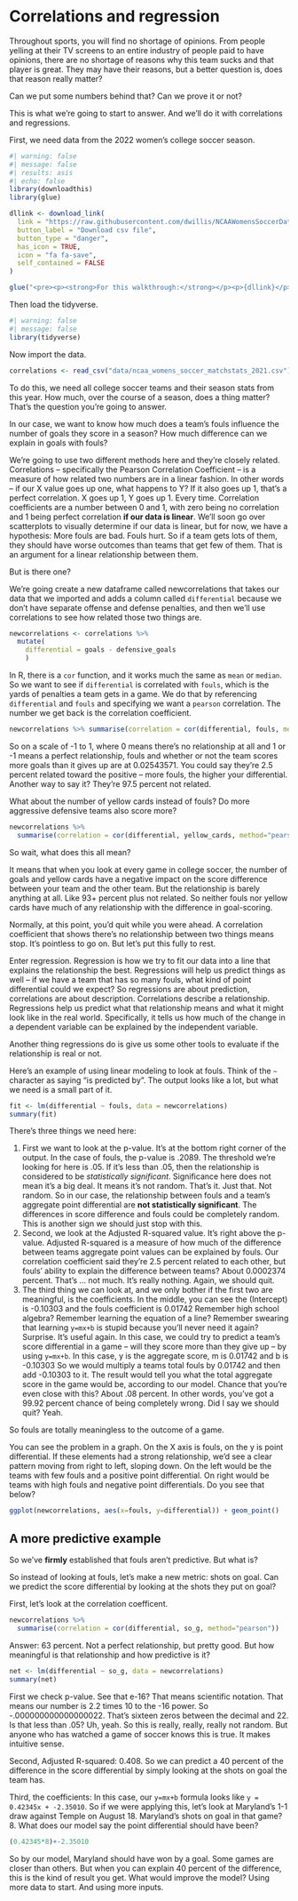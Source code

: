 # Correlations and regression

Throughout sports, you will find no shortage of opinions. From people yelling at their TV screens to an entire industry of people paid to have opinions, there are no shortage of reasons why this team sucks and that player is great. They may have their reasons, but a better question is, does that reason really matter?

Can we put some numbers behind that? Can we prove it or not?

This is what we're going to start to answer. And we'll do it with correlations and regressions.

First, we need data from the 2022 women's college soccer season.

```r
#| warning: false
#| message: false
#| results: asis
#| echo: false
library(downloadthis)
library(glue)

dllink <- download_link(
  link = "https://raw.githubusercontent.com/dwillis/NCAAWomensSoccerData/main/data/ncaa_womens_soccer_matchstats_2021.csv",
  button_label = "Download csv file",
  button_type = "danger",
  has_icon = TRUE,
  icon = "fa fa-save",
  self_contained = FALSE
)

glue("<pre><p><strong>For this walkthrough:</strong></p><p>{dllink}</p></pre>")

```

Then load the tidyverse.

```r
#| warning: false
#| message: false
library(tidyverse)
```

Now import the data.

```r
correlations <- read_csv("data/ncaa_womens_soccer_matchstats_2021.csv")
```

To do this, we need all college soccer teams and their season stats from this year. How much, over the course of a season, does a thing matter? That's the question you're going to answer.

In our case, we want to know how much does a team's fouls influence the number of goals they score in a season? How much difference can we explain in goals with fouls?

We're going to use two different methods here and they're closely related. Correlations -- specifically the Pearson Correlation Coefficient -- is a measure of how related two numbers are in a linear fashion. In other words -- if our X value goes up one, what happens to Y? If it also goes up 1, that's a perfect correlation. X goes up 1, Y goes up 1. Every time. Correlation coefficients are a number between 0 and 1, with zero being no correlation and 1 being perfect correlation **if our data is linear**. We'll soon go over scatterplots to visually determine if our data is linear, but for now, we have a hypothesis: More fouls are bad. Fouls hurt. So if a team gets lots of them, they should have worse outcomes than teams that get few of them. That is an argument for a linear relationship between them.

But is there one?

We're going create a new dataframe called newcorrelations that takes our data that we imported and adds a column called `differential` because we don't have separate offense and defense penalties, and then we'll use correlations to see how related those two things are.

```r
newcorrelations <- correlations %>% 
  mutate(
    differential = goals - defensive_goals
    )
```

In R, there is a `cor` function, and it works much the same as `mean` or `median`. So we want to see if `differential` is correlated with `fouls`, which is the yards of penalties a team gets in a game. We do that by referencing `differential` and `fouls` and specifying we want a `pearson` correlation. The number we get back is the correlation coefficient.

```r
newcorrelations %>% summarise(correlation = cor(differential, fouls, method="pearson"))
```

So on a scale of -1 to 1, where 0 means there's no relationship at all and 1 or -1 means a perfect relationship, fouls and whether or not the team scores more goals than it gives up are at 0.02543571. You could say they're 2.5 percent related toward the positive -- more fouls, the higher your differential. Another way to say it? They're 97.5 percent not related.

What about the number of yellow cards instead of fouls? Do more aggressive defensive teams also score more?

```r
newcorrelations %>% 
  summarise(correlation = cor(differential, yellow_cards, method="pearson"))
```

So wait, what does this all mean?

It means that when you look at every game in college soccer, the number of goals and yellow cards have a negative impact on the score difference between your team and the other team. But the relationship is barely anything at all. Like 93+ percent plus not related. So neither fouls nor yellow cards have much of any relationship with the difference in goal-scoring.

Normally, at this point, you'd quit while you were ahead. A correlation coefficient that shows there's no relationship between two things means stop. It's pointless to go on. But let's put this fully to rest.

Enter regression. Regression is how we try to fit our data into a line that explains the relationship the best. Regressions will help us predict things as well -- if we have a team that has so many fouls, what kind of point differential could we expect? So regressions are about prediction, correlations are about description. Correlations describe a relationship. Regressions help us predict what that relationship means and what it might look like in the real world. Specifically, it tells us how much of the change in a dependent variable can be explained by the independent variable.

Another thing regressions do is give us some other tools to evaluate if the relationship is real or not.

Here's an example of using linear modeling to look at fouls. Think of the `~` character as saying "is predicted by". The output looks like a lot, but what we need is a small part of it.

```r
fit <- lm(differential ~ fouls, data = newcorrelations)
summary(fit)
```

There's three things we need here:

1.  First we want to look at the p-value. It's at the bottom right corner of the output. In the case of fouls, the p-value is .2089. The threshold we're looking for here is .05. If it's less than .05, then the relationship is considered to be *statistically significant*. Significance here does not mean it's a big deal. It means it's not random. That's it. Just that. Not random. So in our case, the relationship between fouls and a team's aggregate point differential are **not statistically significant**. The differences in score difference and fouls could be completely random. This is another sign we should just stop with this.
2.  Second, we look at the Adjusted R-squared value. It's right above the p-value. Adjusted R-squared is a measure of how much of the difference between teams aggregate point values can be explained by fouls. Our correlation coefficient said they're 2.5 percent related to each other, but fouls' ability to explain the difference between teams? About 0.0002374 percent. That's ... not much. It's really nothing. Again, we should quit.
3.  The third thing we can look at, and we only bother if the first two are meaningful, is the coefficients. In the middle, you can see the (Intercept) is -0.10303 and the fouls coefficient is 0.01742 Remember high school algebra? Remember learning the equation of a line? Remember swearing that learning `y=mx+b` is stupid because you'll never need it again? Surprise. It's useful again. In this case, we could try to predict a team's score differential in a game -- will they score more than they give up -- by using `y=mx+b`. In this case, y is the aggregate score, m is 0.01742 and b is -0.10303 So we would multiply a teams total fouls by 0.01742 and then add -0.10303 to it. The result would tell you what the total aggregate score in the game would be, according to our model. Chance that you're even close with this? About .08 percent. In other words, you've got a 99.92 percent chance of being completely wrong. Did I say we should quit? Yeah.

So fouls are totally meaningless to the outcome of a game.

You can see the problem in a graph. On the X axis is fouls, on the y is point differential. If these elements had a strong relationship, we'd see a clear pattern moving from right to left, sloping down. On the left would be the teams with few fouls and a positive point differential. On right would be teams with high fouls and negative point differentials. Do you see that below?

```r
ggplot(newcorrelations, aes(x=fouls, y=differential)) + geom_point()
```

## A more predictive example

So we've **firmly** established that fouls aren't predictive. But what is?

So instead of looking at fouls, let's make a new metric: shots on goal. Can we predict the score differential by looking at the shots they put on goal?

First, let's look at the correlation coefficent.

```r
newcorrelations %>% 
  summarise(correlation = cor(differential, so_g, method="pearson"))
```

Answer: 63 percent. Not a perfect relationship, but pretty good. But how meaningful is that relationship and how predictive is it?

```r
net <- lm(differential ~ so_g, data = newcorrelations)
summary(net)
```

First we check p-value. See that e-16? That means scientific notation. That means our number is 2.2 times 10 to the -16 power. So -.000000000000000022. That's sixteen zeros between the decimal and 22. Is that less than .05? Uh, yeah. So this is really, really, really not random. But anyone who has watched a game of soccer knows this is true. It makes intuitive sense.

Second, Adjusted R-squared: 0.408. So we can predict a 40 percent of the difference in the score differential by simply looking at the shots on goal the team has.

Third, the coefficients: In this case, our `y=mx+b` formula looks like `y = 0.42345x + -2.35010`. So if we were applying this, let's look at Maryland's 1-1 draw against Temple on August 18. Maryland's shots on goal in that game? 8. What does our model say the point differential should have been?

```r
(0.42345*8)+-2.35010 
```

So by our model, Maryland should have won by a goal. Some games are closer than others. But when you can explain 40 percent of the difference, this is the kind of result you get. What would improve the model? Using more data to start. And using more inputs.
